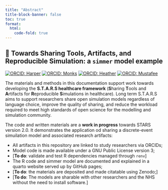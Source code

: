 ```yaml
---
title: "Abstract"
title-block-banner: false
toc: true
format:
  html:
    code-fold: true
---
```

## 💫  Towards Sharing Tools, Artifacts, and Reproducible Simulation: a `simmer` model example

[![ORCID: Harper](https://img.shields.io/badge/ORCID-0000--0001--5274--5037-brightgreen)](https://orcid.org/0000-0001-5274-5037)
[![ORCID: Monks](https://img.shields.io/badge/ORCID-0000--0003--2631--4481-brightgreen)](https://orcid.org/0000-0003-2631-4481)
[![ORCID: Heather](https://img.shields.io/badge/ORCID-0000--0002--6596--3479-brightgreen)](https://orcid.org/0000-0002-6596-3479)
[![ORCID: Mustafee](https://img.shields.io/badge/ORCID-0000--0002--2204--8924-brightgreen)](https://orcid.org/0000-0002-2204-8924)

  The materials and methods in this documentation support work towards developing the **S.T.A.R.S healthcare framework** (**S**haring **T**ools and **A**rtifacts for **R**eproducible **S**imulations in healthcare).  Long term S.T.A.R.S aims to support researchers share open simulation models regardless of language choice, improve the quality of sharing, and reduce the workload required to meet high standards of open science for the modelling and simulation community.

  The code and written materials are a **work in progress** towards STARS version 2.0. It demonstrates the application od sharing a discrete-event simuilation model and associated research artifacts:  
  
  * All artifacts in this repository are linked to study researchers via ORCIDs;
  * Model code is made available under a GNU Public License version 3;
  * [**To do**: validate and test R dependencies managed through `renv`]
  *  The R code and simmer model are documented and explained in a quarto website served up by GitHub pages;
  * [**To do**: the materials are deposited and made citatable using Zenodo;]
  * [**To do**: The models are sharable with other researchers and the NHS without the need to install software.]